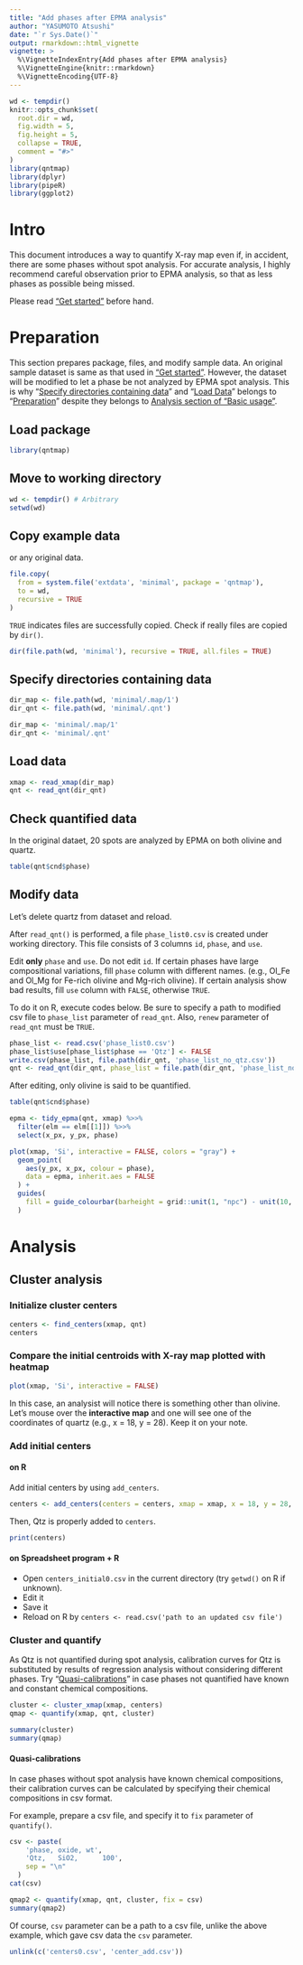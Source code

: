 ```yaml
---
title: "Add phases after EPMA analysis"
author: "YASUMOTO Atsushi"
date: "`r Sys.Date()`"
output: rmarkdown::html_vignette
vignette: >
  %\VignetteIndexEntry{Add phases after EPMA analysis}
  %\VignetteEngine{knitr::rmarkdown}
  %\VignetteEncoding{UTF-8}
---
```


<!-- © 2018 JAMSTEC -->

```r
wd <- tempdir()
knitr::opts_chunk$set(
  root.dir = wd,
  fig.width = 5,
  fig.height = 5,
  collapse = TRUE,
  comment = "#>"
)
library(qntmap)
library(dplyr)
library(pipeR)
library(ggplot2)
```

# Intro

This document introduces a way to quantify X-ray map even if, in accident, 
there are some phases without spot analysis. 
For accurate analysis, I highly recommend careful observation prior to EPMA analysis, 
so that as less phases as possible being missed.

Please read ["Get started"](qntmap.html) before hand.

# Preparation

This section prepares package, files, and modify sample data.
An original sample dataset is same as that used in ["Get started"](qntmap.html).
However, the dataset will be modified to let a phase be not analyzed by EPMA spot analysis.
This is why "[Specify directories containing data]" and "[Load Data]" belongs to "[Preparation]" despite
they belongs to [Analysis section of "Basic usage"](basic#Analysis).

## Load package

```r
library(qntmap)
```

## Move to working directory

```r
wd <- tempdir() # Arbitrary
setwd(wd)
```

## Copy example data

or any original data.

```r
file.copy(
  from = system.file('extdata', 'minimal', package = 'qntmap'),
  to = wd,
  recursive = TRUE
)
```

`TRUE` indicates files are successfully copied. 
Check if really files are copied by `dir()`.

```r
dir(file.path(wd, 'minimal'), recursive = TRUE, all.files = TRUE)
```

## Specify directories containing data


```r
dir_map <- file.path(wd, 'minimal/.map/1')
dir_qnt <- file.path(wd, 'minimal/.qnt')
```

``` r
dir_map <- 'minimal/.map/1'
dir_qnt <- 'minimal/.qnt'
```


## Load data

```r
xmap <- read_xmap(dir_map)
qnt <- read_qnt(dir_qnt)
```

## Check quantified data

In the original dataet, 20 spots are analyzed by EPMA on both olivine and quartz.

```r
table(qnt$cnd$phase)
```

## Modify data

Let's delete quartz from dataset and reload.

After `read_qnt()` is performed, 
a file `phase_list0.csv` is created under working directory.
This file consists of 3 columns `id`, `phase`, and `use`.

Edit **only** `phase` and `use`. Do not edit `id`.
If certain phases have large compositional variations, fill `phase` column with
different names.
(e.g., Ol_Fe and Ol_Mg for Fe-rich olivine and Mg-rich olivine).
If certain analysis show bad results, fill `use` column with `FALSE`, otherwise `TRUE`.

To do it on R, execute codes below.
Be sure to specify a path to modified csv file to `phase_list` parameter of `read_qnt`.
Also, `renew` parameter of `read_qnt` must be `TRUE`.

```r
phase_list <- read.csv('phase_list0.csv')
phase_list$use[phase_list$phase == 'Qtz'] <- FALSE
write.csv(phase_list, file.path(dir_qnt, 'phase_list_no_qtz.csv'))
qnt <- read_qnt(dir_qnt, phase_list = file.path(dir_qnt, 'phase_list_no_qtz.csv'), renew = TRUE)
```

After editing, only olivine is said to be quantified.

```r
table(qnt$cnd$phase)
```

```r
epma <- tidy_epma(qnt, xmap) %>>%
  filter(elm == elm[[1]]) %>>%
  select(x_px, y_px, phase)

plot(xmap, 'Si', interactive = FALSE, colors = "gray") +
  geom_point(
    aes(y_px, x_px, colour = phase),
    data = epma, inherit.aes = FALSE
  ) +
  guides(
    fill = guide_colourbar(barheight = grid::unit(1, "npc") - unit(10, "line"))
  )
```

# Analysis

## Cluster analysis

### Initialize cluster centers

```r
centers <- find_centers(xmap, qnt)
centers
```

### Compare the initial centroids with X-ray map plotted with heatmap

```r
plot(xmap, 'Si', interactive = FALSE)
```

In this case, an analysist will notice there is something other than olivine.
Let's mouse over the **interactive map** and one will see one of the coordinates of quartz (e.g., x = 18, y  = 28).
Keep it on your note.

### Add initial centers

#### on R

Add initial centers by using `add_centers`.

```r
centers <- add_centers(centers = centers, xmap = xmap, x = 18, y = 28, p = 'Qtz')
```

Then, Qtz is properly added to `centers`.

```r
print(centers)
```
#### on Spreadsheet program + R

- Open `centers_initial0.csv` in the current directory (try `getwd()` on R if unknown).
- Edit it
- Save it
- Reload on R by `centers <- read.csv('path to an updated csv file')`

### Cluster and quantify

As Qtz is not quantified during spot analysis,
calibration curves for Qtz is substituted by results of regression analysis
without considering different phases.
Try "[Quasi-calibrations]" in case phases not quantified have known and 
constant chemical compositions.

```r
cluster <- cluster_xmap(xmap, centers)
qmap <- quantify(xmap, qnt, cluster)
```

```r
summary(cluster)
summary(qmap)
```

#### Quasi-calibrations

In case phases without spot analysis have known chemical compositions,
their calibration curves can be calculated by 
specifying their chemical compositions in csv format.

For example, prepare a csv file, and specify it to `fix` parameter of `quantify()`.

```r
csv <- paste(
    'phase, oxide, wt',
    'Qtz,   SiO2,      100',
    sep = "\n"
  )
cat(csv)
```

```r
qmap2 <- quantify(xmap, qnt, cluster, fix = csv)
summary(qmap2)
```

Of course, `csv` parameter can be a path to a csv file, 
unlike the above example, which gave csv data the `csv` parameter.




```r
unlink(c('centers0.csv', 'center_add.csv'))
```
